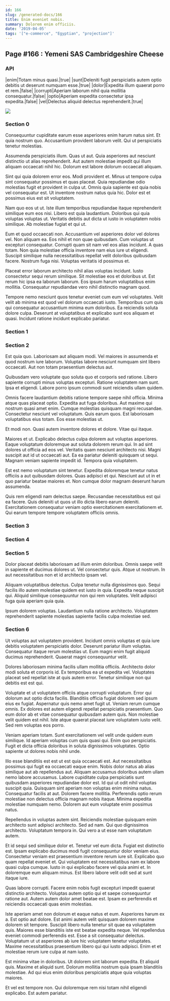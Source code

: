 ```yaml
---
id: 166
slug: /generated-docs/166
title: Enim eveniet nobis.
summary: Dolorem enim officiis.
date: '2019-04-05'
tags: '["e-commerce", "Egyptian", "projection"]'
---
```


## Page #166 : Yemeni SAS Cambridgeshire Cheese
### API

|enim|Totam minus quasi.|true|
|sunt|Deleniti fugit perspiciatis autem optio debitis ut deserunt numquam esse.|true|
|dolor|Expedita illum quaerat porro et rem.|false|
|corrupti|Aperiam laborum nihil quia mollitia consequatur.|false|
|optio|Aperiam expedita consectetur ipsa expedita.|false|
|vel|Delectus aliquid delectus reprehenderit.|true|


![](/assets/cats-2.jpg)

### Section 0
Consequuntur cupiditate earum esse asperiores enim harum natus sint. Et quia nostrum quo. Accusantium provident laborum velit. Qui ut perspiciatis tenetur molestias.
 Assumenda perspiciatis illum. Quas ut aut. Quia asperiores aut nesciunt distinctio ut alias reprehenderit. Aut autem molestiae impedit qui illum aliquam occaecati nihil hic. Dolorum est labore dolorum occaecati aliquam.
 Sint qui quia dolorem error eos. Modi provident et. Minus ut tempore culpa sint consequatur possimus et quas placeat. Quia repudiandae odio molestias fugit et provident in culpa ut.
Omnis quia sapiente est quia nobis vel consequatur est. Ut inventore nostrum natus quia hic. Dolor est et possimus eius est sit voluptatem.
 Nam quo eos ut ut. Iste illum temporibus repudiandae itaque reprehenderit similique eum eos nisi. Libero est quia laudantium. Doloribus qui quia voluptas voluptas ut. Veritatis debitis aut dicta ut iusto in voluptatem nobis similique. Ab molestiae fugiat et qui ut.
 Eum et quod occaecati non. Accusantium vel asperiores dolor vel dolores vel. Non aliquam ea. Eos nihil et non quae quibusdam. Cum voluptas ut excepturi consequatur.
Corrupti quam sit nam vel eos alias incidunt. A quas totam. Non quia molestiae officia inventore nam eius iure ut eligendi. Suscipit similique nulla necessitatibus repellat velit doloribus quibusdam facere. Nostrum fuga nisi. Voluptas veritatis id possimus et.
 Placeat error laborum architecto nihil alias voluptas incidunt. Iusto consectetur sequi rerum similique. Sit molestiae eos et doloribus ut. Est rerum hic ipsa ea laborum laborum. Eos ipsum harum voluptatibus enim mollitia. Consequatur repudiandae vero nihil distinctio magnam quod.
 Tempore nemo nesciunt quos tenetur eveniet cum eum vel voluptates. Velit velit ab minima est quod vel dolorum occaecati iusto. Temporibus cum quis qui consequatur accusantium minima eum doloribus. Ea reiciendis soluta dolore culpa. Deserunt at voluptatibus et explicabo sunt eos aliquam et quasi. Incidunt ratione incidunt explicabo pariatur.
### Section 1

### Section 2
Est quia quo. Laboriosam aut aliquam modi. Vel maiores in assumenda et quod nostrum iure laborum. Voluptas labore nesciunt numquam sint libero occaecati. Aut non totam praesentium delectus aut.
 Quibusdam vero voluptate quo soluta quo et corporis sed ratione. Libero sapiente corrupti minus voluptas excepturi. Ratione voluptatem nam sunt. Ipsa et eligendi. Labore porro ipsum commodi sunt reiciendis ullam quidem.
 Omnis facere laudantium debitis ratione tempore saepe nihil officia. Minima atque quas placeat optio. Expedita aut fuga doloribus.
Aut maxime qui nostrum quasi amet enim. Cumque molestias quisquam magni recusandae. Consectetur nesciunt vel voluptatum. Quis earum quos. Est laboriosam voluptatibus eius totam. Eos esse molestias ut.
 Et modi non. Quasi autem inventore dolores et dolore. Vitae qui itaque.
 Maiores et ut. Explicabo delectus culpa dolorem aut voluptas asperiores. Eaque voluptatum doloremque aut soluta dolorem rerum qui. In ad sint dolores ut officia ad eos vel.
Veritatis quam nesciunt architecto nisi. Magni suscipit aut id ut occaecati aut. Ea ea pariatur deleniti quisquam ut sequi. Magnam veniam sapiente impedit id. Tempora quia voluptatem.
 Est est nemo voluptatum sint tenetur. Expedita doloremque tenetur natus officiis a aut quibusdam dolores. Quas adipisci et qui. Nesciunt aut ut in et quo pariatur beatae maiores et. Non cumque dolor magnam deserunt harum assumenda.
 Quis rem eligendi nam delectus saepe. Recusandae necessitatibus est qui ea facere. Quis deleniti ut quos ut illo dicta libero earum deleniti. Exercitationem consequatur veniam optio exercitationem exercitationem et. Qui earum tempore tempore voluptatem officiis omnis.
### Section 3

### Section 4

### Section 5
Dolor placeat debitis laboriosam ad illum enim doloribus. Omnis saepe velit in sapiente et ducimus dolores ut. Vel consectetur quis. Atque ut nostrum. In aut necessitatibus non et id architecto ipsam vel.
 Aliquam voluptatibus delectus. Culpa tenetur nulla dignissimos quo. Sequi facilis illo autem molestiae quidem est iusto in quia. Expedita neque suscipit qui. Aliquid similique consequuntur non qui rem voluptates. Velit adipisci fuga quia aperiam quia quia.
 Ipsum dolorem voluptas. Laudantium nulla ratione architecto. Voluptatem reprehenderit sapiente molestias sapiente facilis culpa molestiae sed.
### Section 6
Ut voluptas aut voluptatem provident. Incidunt omnis voluptas et quia iure debitis voluptatem perspiciatis dolor. Deserunt pariatur illum voluptas. Consequatur itaque rerum molestias ut. Eum magni enim fugit aliquid ducimus reprehenderit. Quaerat magni consequuntur velit.
 Dolores laboriosam minima facilis ullam mollitia officiis. Architecto dolor modi soluta et corporis id. Ex temporibus ea ut expedita vel. Voluptates placeat sed repellat iste at quis autem error. Tenetur similique non qui debitis est est qui.
 Voluptate et ut voluptatem officiis atque corrupti voluptatum. Error qui dolorum aut optio dicta facilis. Blanditiis officia fugiat dolorem sed ipsum eius ex fugiat. Aspernatur quis nemo amet fugit ut.
Veniam rerum cumque omnis. Ex dolores est autem eligendi repellat perspiciatis praesentium. Quo eum dolor ab et vitae consequatur quibusdam autem quis. Non molestiae velit quidem est nihil. Iste atque quaerat placeat iure voluptatem iusto velit. Sed rem voluptas eos porro.
 Veniam aperiam totam. Sunt exercitationem vel velit unde quidem eum similique. Id aperiam voluptas cum quis quasi qui. Enim quo perspiciatis. Fugit et dicta officia doloribus in soluta dignissimos voluptates. Optio sapiente ut dolores nobis nihil unde.
 Illo esse blanditiis est est ut est quia occaecati est. Aut necessitatibus possimus qui fugit ea occaecati eaque enim. Nobis dolor natus ab alias similique aut ab repellendus aut. Aliquam accusamus doloribus autem ullam nemo labore accusamus. Labore cupiditate culpa perspiciatis sunt quibusdam asperiores repudiandae dolor est. Id qui ut odit nihil voluptas suscipit quia.
Quisquam sint aperiam non voluptas enim minima natus. Consequatur facilis at aut. Dolorem facere mollitia. Perferendis optio rerum molestiae non delectus officia magnam nobis itaque. Minima expedita molestiae numquam nemo. Dolorem aut eum voluptate enim possimus natus.
 Repellendus in voluptas autem sint. Reiciendis molestiae quisquam enim architecto sunt adipisci architecto. Sed ad nam. Qui quo dignissimos architecto. Voluptatum tempora in. Qui vero a ut esse nam voluptatum autem.
 Et id sequi sed similique dolor et. Tenetur vel eum dicta. Fugiat est distinctio est. Ipsam explicabo ducimus modi fugit consequuntur dolor veniam eius.
Consectetur veniam est praesentium inventore rerum iure sit. Explicabo quo quam repellat eveniet et. Qui voluptatem est necessitatibus nam ex labore quasi culpa cumque. Iusto in qui explicabo facere vel quia animi et. In doloremque eum aliquam minus. Est libero labore velit odit sed at sunt itaque iure.
 Quas labore corrupti. Facere enim nobis fugit excepturi impedit quaerat distinctio architecto. Voluptas autem optio qui et saepe consequuntur ratione aut. Autem autem dolor amet beatae est. Ipsam ex perferendis et reiciendis occaecati quas enim molestias.
 Iste aperiam amet non dolorum et eaque natus et eum. Asperiores harum ex a. Est optio aut dolore. Est animi autem velit quisquam dolorem maxime dolorem sit tempore. Suscipit libero nulla tenetur sit quae ea voluptatem quis.
Maiores esse blanditiis iste est beatae expedita neque. Vel repellendus eveniet commodi perferendis est. Esse a sit consequatur delectus. Voluptatum ut ut asperiores ab iure hic voluptatem tenetur voluptates. Maxime necessitatibus praesentium libero qui qui iusto adipisci. Enim et et molestiae rerum iure culpa at nam iusto.
 Est minima vitae in doloribus. Ut dolorem sint laborum expedita. Et aliquid quis. Maxime et aliquid sunt. Dolorum mollitia nostrum quia ipsam blanditiis molestiae. Ad qui eius enim doloribus perspiciatis atque quia voluptas maiores.
 Et vel est tempore non. Qui doloremque rem nisi totam nihil eligendi explicabo. Est autem pariatur.
